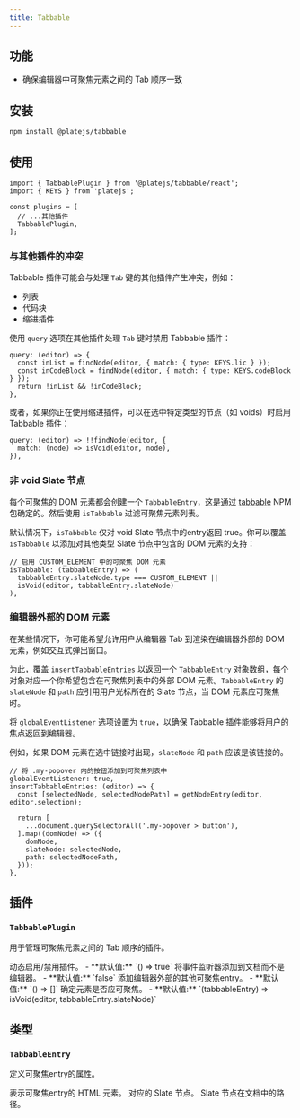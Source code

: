 ```yaml
---
title: Tabbable
---
```


<ComponentPreview name="tabbable-demo" />

<PackageInfo>

## 功能

- 确保编辑器中可聚焦元素之间的 Tab 顺序一致

</PackageInfo>

## 安装

```bash
npm install @platejs/tabbable
```

## 使用

```tsx
import { TabbablePlugin } from '@platejs/tabbable/react';
import { KEYS } from 'platejs';

const plugins = [
  // ...其他插件
  TabbablePlugin,
];
```

### 与其他插件的冲突

Tabbable 插件可能会与处理 `Tab` 键的其他插件产生冲突，例如：

- 列表
- 代码块
- 缩进插件

使用 `query` 选项在其他插件处理 `Tab` 键时禁用 Tabbable 插件：

```tsx
query: (editor) => {
  const inList = findNode(editor, { match: { type: KEYS.lic } });
  const inCodeBlock = findNode(editor, { match: { type: KEYS.codeBlock } });
  return !inList && !inCodeBlock;
},
```

或者，如果你正在使用缩进插件，可以在选中特定类型的节点（如 voids）时启用 Tabbable 插件：

```tsx
query: (editor) => !!findNode(editor, {
  match: (node) => isVoid(editor, node),
}),
```

### 非 void Slate 节点

每个可聚焦的 DOM 元素都会创建一个 `TabbableEntry`，这是通过 [tabbable](https://www.npmjs.com/package/tabbable) NPM 包确定的。然后使用 `isTabbable` 过滤可聚焦元素列表。

默认情况下，`isTabbable` 仅对 void Slate 节点中的entry返回 true。你可以覆盖 `isTabbable` 以添加对其他类型 Slate 节点中包含的 DOM 元素的支持：

```tsx
// 启用 CUSTOM_ELEMENT 中的可聚焦 DOM 元素
isTabbable: (tabbableEntry) => (
  tabbableEntry.slateNode.type === CUSTOM_ELEMENT ||
  isVoid(editor, tabbableEntry.slateNode)
),
```

### 编辑器外部的 DOM 元素

在某些情况下，你可能希望允许用户从编辑器 Tab 到渲染在编辑器外部的 DOM 元素，例如交互式弹出窗口。

为此，覆盖 `insertTabbableEntries` 以返回一个 `TabbableEntry` 对象数组，每个对象对应一个你希望包含在可聚焦列表中的外部 DOM 元素。`TabbableEntry` 的 `slateNode` 和 `path` 应引用用户光标所在的 Slate 节点，当 DOM 元素应可聚焦时。

将 `globalEventListener` 选项设置为 `true`，以确保 Tabbable 插件能够将用户的焦点返回到编辑器。

例如，如果 DOM 元素在选中链接时出现，`slateNode` 和 `path` 应该是该链接的。

```tsx
// 将 .my-popover 内的按钮添加到可聚焦列表中
globalEventListener: true,
insertTabbableEntries: (editor) => {
  const [selectedNode, selectedNodePath] = getNodeEntry(editor, editor.selection);

  return [
    ...document.querySelectorAll('.my-popover > button'),
  ].map((domNode) => ({
    domNode,
    slateNode: selectedNode,
    path: selectedNodePath,
  }));
},
```

## 插件

### `TabbablePlugin`

用于管理可聚焦元素之间的 Tab 顺序的插件。

<API name="TabbablePlugin">
<APIOptions>
  <APIItem name="query" type="(editor: PlateEditor<V>, event: KeyboardEvent) => boolean" optional>
    动态启用/禁用插件。
    - **默认值:** `() => true`
  </APIItem>
  <APIItem name="globalEventListener" type="boolean" optional>
    将事件监听器添加到文档而不是编辑器。
    - **默认值:** `false`
  </APIItem>
  <APIItem name="insertTabbableEntries" type="(editor: PlateEditor<V>, event: KeyboardEvent) => TabbableEntry[]" optional>
    添加编辑器外部的其他可聚焦entry。
    - **默认值:** `() => []`
  </APIItem>
  <APIItem name="isTabbable" type="(tabbableEntry: TabbableEntry) => boolean" optional>
    确定元素是否应可聚焦。
    - **默认值:** `(tabbableEntry) => isVoid(editor, tabbableEntry.slateNode)`
  </APIItem>
</APIOptions>
</API>

## 类型

### `TabbableEntry`

定义可聚焦entry的属性。

<API name="TabbableEntry">
<APIAttributes>
  <APIItem name="domNode" type="HTMLElement">
    表示可聚焦entry的 HTML 元素。
  </APIItem>
  <APIItem name="slateNode" type="TNode">
    对应的 Slate 节点。
  </APIItem>
  <APIItem name="path" type="Path">
    Slate 节点在文档中的路径。
  </APIItem>
</APIAttributes>
</API>